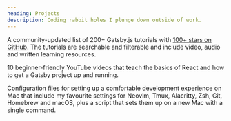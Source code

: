 ```yaml
---
heading: Projects
description: Coding rabbit holes I plunge down outside of work.
---
```


<Project name='Gatsby Tutorials' url='https://www.gatsbytutorials.com'>

A community-updated list of 200+ Gatsby.js tutorials with [100+ stars on GitHub](https://github.com/ooloth/gatsbytutorials.com). The tutorials are searchable and filterable and include video, audio and written learning resources.

</Project>

<Project name='Up and Running with Gatsby' url='https://www.youtube.com/watch?v=jAa1wh5ATm0&list=PLHBEcHVSROXQQhXpNhmiVKKcw72Cc0V-U'>

10 beginner-friendly YouTube videos that teach the basics of React and how to get a Gatsby project up and running.

</Project>

<Project name='Dotfiles' url='https://github.com/ooloth/dotfiles'>

Configuration files for setting up a comfortable development experience on Mac that include my favourite settings for Neovim, Tmux, Alacritty, Zsh, Git, Homebrew and macOS, plus a script that sets them up on a new Mac with a single command.

</Project>
